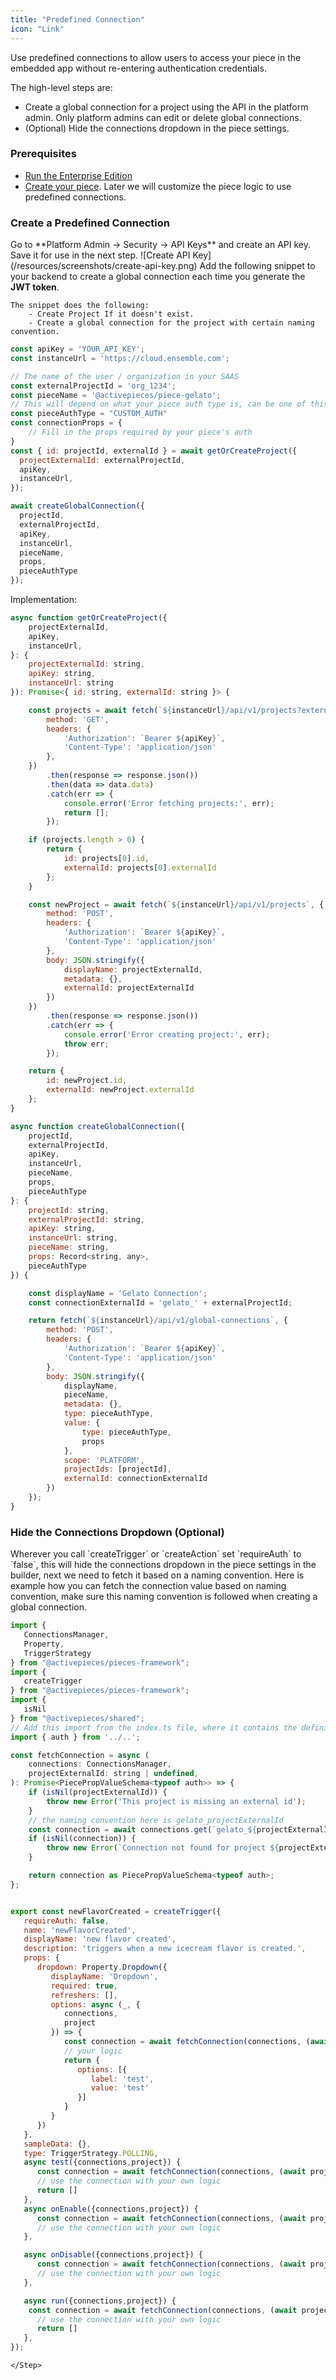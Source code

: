 ```yaml
---
title: "Predefined Connection"
icon: "Link"
---
```


Use predefined connections to allow users to access your piece in the embedded app without re-entering authentication credentials.

The high-level steps are:
- Create a global connection for a project using the API in the platform admin. Only platform admins can edit or delete global connections.
- (Optional) Hide the connections dropdown in the piece settings.

### Prerequisites

- [Run the Enterprise Edition](/handbook/engineering/playbooks/run-ee)
- [Create your piece](/developers/building-pieces/overview). Later we will customize the piece logic to use predefined connections.

### Create a Predefined Connection

<Steps>
  <Step title="Create an API Key">
    Go to **Platform Admin → Security → API Keys** and create an API key. Save it for use in the next step.
    ![Create API Key](/resources/screenshots/create-api-key.png)
  </Step>
  <Step title="Create a Global Connection via API">
    Add the following snippet to your backend to create a global connection each time you generate the <b>JWT token</b>.

    The snippet does the following:
        - Create Project If it doesn't exist.
        - Create a global connection for the project with certain naming convention.
```js
const apiKey = 'YOUR_API_KEY';
const instanceUrl = 'https://cloud.ensemble.com';

// The name of the user / organization in your SAAS
const externalProjectId = 'org_1234';
const pieceName = '@activepieces/piece-gelato';
// This will depend on what your piece auth type is, can be one of this ['PLATFORM_OAUTH2','SECRET_TEXT','BASIC_AUTH','CUSTOM_AUTH']
const pieceAuthType = "CUSTOM_AUTH"
const connectionProps = {
    // Fill in the props required by your piece's auth
}
const { id: projectId, externalId } = await getOrCreateProject({
  projectExternalId: externalProjectId,
  apiKey,
  instanceUrl,
});

await createGlobalConnection({
  projectId,
  externalProjectId,
  apiKey,
  instanceUrl,
  pieceName,
  props,
  pieceAuthType
});

```
Implementation:

```js
async function getOrCreateProject({
    projectExternalId,
    apiKey,
    instanceUrl,
}: {
    projectExternalId: string,
    apiKey: string,
    instanceUrl: string
}): Promise<{ id: string, externalId: string }> {

    const projects = await fetch(`${instanceUrl}/api/v1/projects?externalId=${projectExternalId}`, {
        method: 'GET',
        headers: {
            'Authorization': `Bearer ${apiKey}`,
            'Content-Type': 'application/json'
        },
    })
        .then(response => response.json())
        .then(data => data.data)
        .catch(err => {
            console.error('Error fetching projects:', err);
            return [];
        });

    if (projects.length > 0) {
        return {
            id: projects[0].id,
            externalId: projects[0].externalId
        };
    }

    const newProject = await fetch(`${instanceUrl}/api/v1/projects`, {
        method: 'POST',
        headers: {
            'Authorization': `Bearer ${apiKey}`,
            'Content-Type': 'application/json'
        },
        body: JSON.stringify({
            displayName: projectExternalId,
            metadata: {},
            externalId: projectExternalId
        })
    })
        .then(response => response.json())
        .catch(err => {
            console.error('Error creating project:', err);
            throw err;
        });

    return {
        id: newProject.id,
        externalId: newProject.externalId
    };
} 

async function createGlobalConnection({
    projectId,
    externalProjectId,
    apiKey,
    instanceUrl,
    pieceName,
    props,
    pieceAuthType
}: {
    projectId: string,
    externalProjectId: string,
    apiKey: string,
    instanceUrl: string,
    pieceName: string,
    props: Record<string, any>,
    pieceAuthType
}) {

    const displayName = 'Gelato Connection';
    const connectionExternalId = 'gelato_' + externalProjectId;

    return fetch(`${instanceUrl}/api/v1/global-connections`, {
        method: 'POST',
        headers: {
            'Authorization': `Bearer ${apiKey}`,
            'Content-Type': 'application/json'
        },
        body: JSON.stringify({
            displayName,
            pieceName,
            metadata: {},
            type: pieceAuthType,
            value: {
                type: pieceAuthType,
                props
            },
            scope: 'PLATFORM',
            projectIds: [projectId],
            externalId: connectionExternalId
        })
    });
}
```
   
  </Step>
</Steps>

### Hide the Connections Dropdown (Optional)

<Steps>
    <Step title="Modify Trigger / Action Definition">
       Wherever you call `createTrigger` or `createAction` set `requireAuth` to `false`, this will hide the connections dropdown in the piece settings in the builder,
       next we need to fetch it based on a naming convention.
    </Step>
    <Step title="Fetch the connection">
        Here is example how you can fetch the connection value based on naming convention, make sure this naming convention is followed when creating a global connection.

```js
import {
   ConnectionsManager,
   Property,
   TriggerStrategy
} from "@activepieces/pieces-framework";
import {
   createTrigger
} from "@activepieces/pieces-framework";
import {
   isNil
} from "@activepieces/shared";
// Add this import from the index.ts file, where it contains the definition of the auth object.
import { auth } from '../..';

const fetchConnection = async (
	connections: ConnectionsManager,
	projectExternalId: string | undefined,
): Promise<PiecePropValueSchema<typeof auth>> => {
	if (isNil(projectExternalId)) {
		throw new Error('This project is missing an external id');
	}
	// the naming convention here is gelato_projectExternalId
	const connection = await connections.get(`gelato_${projectExternalId}`);
	if (isNil(connection)) {
		throw new Error(`Connection not found for project ${projectExternalId}`);
	}

	return connection as PiecePropValueSchema<typeof auth>;
};


export const newFlavorCreated = createTrigger({
   requireAuth: false,
   name: 'newFlavorCreated',
   displayName: 'new flavor created',
   description: 'triggers when a new icecream flavor is created.',
   props: {
      dropdown: Property.Dropdown({
         displayName: 'Dropdown',
         required: true,
         refreshers: [],
         options: async (_, {
            connections,
            project
         }) => {
            const connection = await fetchConnection(connections, (await project.externalId()));
            // your logic
            return {
               options: [{
                  label: 'test',
                  value: 'test'
               }]
            }
         }
      })
   },
   sampleData: {},
   type: TriggerStrategy.POLLING,
   async test({connections,project}) {
      const connection = await fetchConnection(connections, (await project.externalId()));
      // use the connection with your own logic
      return []
   },
   async onEnable({connections,project}) {
      const connection = await fetchConnection(connections, (await project.externalId()));
      // use the connection with your own logic
   },

   async onDisable({connections,project}) {
      const connection = await fetchConnection(connections, (await project.externalId()));
      // use the connection with your own logic
   },

   async run({connections,project}) {
    const connection = await fetchConnection(connections, (await project.externalId()));
      // use the connection with your own logic
      return []
   },
});
```
    </Step>
</Steps>

